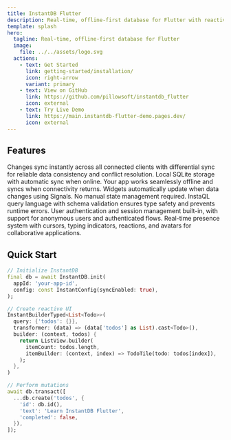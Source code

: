 ```yaml
---
title: InstantDB Flutter
description: Real-time, offline-first database for Flutter with reactive bindings
template: splash
hero:
  tagline: Real-time, offline-first database for Flutter
  image:
    file: ../../assets/logo.svg
  actions:
    - text: Get Started
      link: getting-started/installation/
      icon: right-arrow
      variant: primary
    - text: View on GitHub
      link: https://github.com/pillowsoft/instantdb_flutter
      icon: external
    - text: Try Live Demo
      link: https://main.instantdb-flutter-demo.pages.dev/
      icon: external
---
```


## Features

<CardGrid stagger>
	<Card title="Real-time Synchronization" icon="rocket">
		Changes sync instantly across all connected clients with differential sync for reliable data consistency and conflict resolution.
	</Card>
	<Card title="Offline-first Architecture" icon="approve-check">
		Local SQLite storage with automatic sync when online. Your app works seamlessly offline and syncs when connectivity returns.
	</Card>
	<Card title="Reactive UI Updates" icon="star">
		Widgets automatically update when data changes using Signals. No manual state management required.
	</Card>
	<Card title="Type-safe Queries" icon="puzzle">
		InstaQL query language with schema validation ensures type safety and prevents runtime errors.
	</Card>
	<Card title="Built-in Authentication" icon="user">
		User authentication and session management built-in, with support for anonymous users and authenticated flows.
	</Card>
	<Card title="Collaboration Features" icon="collaborate">
		Real-time presence system with cursors, typing indicators, reactions, and avatars for collaborative applications.
	</Card>
</CardGrid>

## Quick Start

```dart
// Initialize InstantDB
final db = await InstantDB.init(
  appId: 'your-app-id',
  config: const InstantConfig(syncEnabled: true),
);

// Create reactive UI
InstantBuilderTyped<List<Todo>>(
  query: {'todos': {}},
  transformer: (data) => (data['todos'] as List).cast<Todo>(),
  builder: (context, todos) {
    return ListView.builder(
      itemCount: todos.length,
      itemBuilder: (context, index) => TodoTile(todo: todos[index]),
    );
  },
)

// Perform mutations
await db.transact([
  ...db.create('todos', {
    'id': db.id(),
    'text': 'Learn InstantDB Flutter',
    'completed': false,
  }),
]);
```

